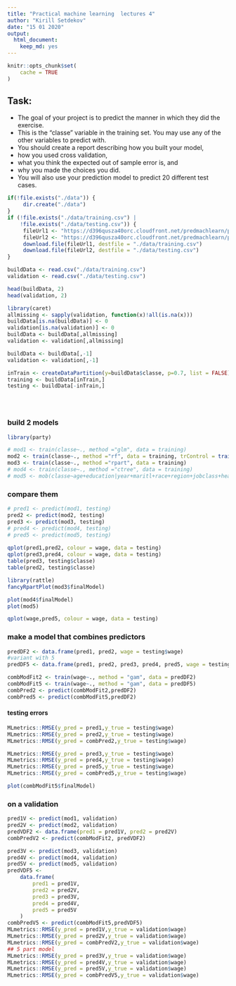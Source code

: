 ```yaml
---
title: "Practical machine learning  lectures 4"
author: "Kirill Setdekov"
date: "15 01 2020"
output:
  html_document:
    keep_md: yes
---
```


```r
knitr::opts_chunk$set(
	cache = TRUE
)
```

## Task:
* The goal of your project is to predict the manner in which they did the exercise. 
* This is the "classe" variable in the training set. You may use any of the other variables to predict with. 
* You should create a report describing how you built your model, 
* how you used cross validation, 
* what you think the expected out of sample error is, and 
* why you made the choices you did. 
* You will also use your prediction model to predict 20 different test cases.

```r
if(!file.exists("./data")) {
     dir.create("./data")
}
if (!file.exists("./data/training.csv") |
    !file.exists("./data/testing.csv")) {
     fileUrl1 <- "https://d396qusza40orc.cloudfront.net/predmachlearn/pml-training.csv"
     fileUrl2 <- "https://d396qusza40orc.cloudfront.net/predmachlearn/pml-testing.csv"
     download.file(fileUrl1, destfile = "./data/training.csv")
     download.file(fileUrl2, destfile = "./data/testing.csv")
}

buildData <- read.csv("./data/training.csv")
validation <- read.csv("./data/testing.csv")

head(buildData, 2)
head(validation, 2)
```


```r
library(caret)
allmissing <- sapply(validation, function(x)!all(is.na(x)))
buildData[is.na(buildData)] <- 0
validation[is.na(validation)] <- 0
buildData <- buildData[,allmissing]
validation <- validation[,allmissing]

buildData <- buildData[,-1] 
validation <- validation[,-1] 

inTrain <- createDataPartition(y=buildData$classe, p=0.7, list = FALSE)
training <- buildData[inTrain,]
testing <- buildData[-inTrain,]





```

### build 2 models

```r
library(party)

# mod1 <- train(classe~., method ="glm", data = training)
mod2 <- train(classe~., method ="rf", data = training, trControl = trainControl(method = "cv"),number = 3)
mod3 <- train(classe~., method ="rpart", data = training)
# mod4 <- train(classe~., method ="ctree", data = training)
# mod5 <- mob(classe~age+education|year+maritl+race+region+jobclass+health+health_ins,data = training)

```
### compare them
```r
# pred1 <- predict(mod1, testing)
pred2 <- predict(mod2, testing)
pred3 <- predict(mod3, testing)
# pred4 <- predict(mod4, testing)
# pred5 <- predict(mod5, testing)
                 
qplot(pred1,pred2, colour = wage, data = testing)
qplot(pred3,pred4, colour = wage, data = testing)
table(pred3, testing$classe)
table(pred2, testing$classe)

library(rattle)
fancyRpartPlot(mod3$finalModel)

plot(mod4$finalModel)
plot(mod5)

qplot(wage,pred5, colour = wage, data = testing)

```

### make a model that combines predictors

```r
predDF2 <- data.frame(pred1, pred2, wage = testing$wage)
#variant with 5
predDF5 <- data.frame(pred1, pred2, pred3, pred4, pred5, wage = testing$wage)

combModFit2 <- train(wage~., method = "gam", data = predDF2)
combModFit5 <- train(wage~., method = "gam", data = predDF5)
combPred2 <- predict(combModFit2,predDF2)
combPred5 <- predict(combModFit5,predDF2)

```

#### testing errors
```r
MLmetrics::RMSE(y_pred = pred1,y_true = testing$wage)
MLmetrics::RMSE(y_pred = pred2,y_true = testing$wage)
MLmetrics::RMSE(y_pred = combPred2,y_true = testing$wage)

MLmetrics::RMSE(y_pred = pred3,y_true = testing$wage)
MLmetrics::RMSE(y_pred = pred4,y_true = testing$wage)
MLmetrics::RMSE(y_pred = pred5,y_true = testing$wage)
MLmetrics::RMSE(y_pred = combPred5,y_true = testing$wage)

plot(combModFit5$finalModel)
```
### on a validation
```r
pred1V <- predict(mod1, validation)
pred2V <- predict(mod2, validation)
predVDF2 <- data.frame(pred1 = pred1V, pred2 = pred2V)
combPredV2 <- predict(combModFit2, predVDF2)

pred3V <- predict(mod3, validation)
pred4V <- predict(mod4, validation)
pred5V <- predict(mod5, validation)
predVDF5 <-
    data.frame(
        pred1 = pred1V,
        pred2 = pred2V,
        pred3 = pred3V,
        pred4 = pred4V,
        pred5 = pred5V
    )
combPredV5 <- predict(combModFit5,predVDF5)
MLmetrics::RMSE(y_pred = pred1V,y_true = validation$wage)
MLmetrics::RMSE(y_pred = pred2V,y_true = validation$wage)
MLmetrics::RMSE(y_pred = combPredV2,y_true = validation$wage)
## 5 part model
MLmetrics::RMSE(y_pred = pred3V,y_true = validation$wage)
MLmetrics::RMSE(y_pred = pred4V,y_true = validation$wage)
MLmetrics::RMSE(y_pred = pred5V,y_true = validation$wage)
MLmetrics::RMSE(y_pred = combPredV5,y_true = validation$wage)
```


